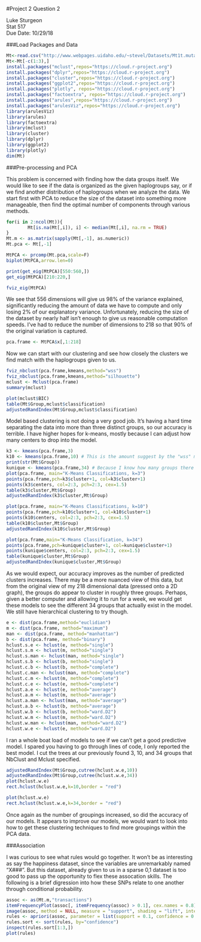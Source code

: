 #Project 2 Question 2  

Luke Sturgeon  
Stat 517  
Due Date: 10/29/18  

###Load Packages and Data   

```{r, message=F, cache=T, warning=F}
Mt<-read.csv("http://www.webpages.uidaho.edu/~stevel/Datasets/Mt1t.mutate.csv",header=TRUE,sep=',')
Mt<-Mt[-c(1:3),]
install.packages("mclust",repos="https://cloud.r-project.org")
install.packages("dplyr",repos="https://cloud.r-project.org")
install.packages("cluster",repos="https://cloud.r-project.org")
install.packages("ggplot2",repos="https://cloud.r-project.org")
install.packages("plotly", repos="https://cloud.r-project.org")
install.packages("factoextra", repos="https://cloud.r-project.org")
install.packages("arules",repos="https://cloud.r-project.org")
install.packages("arulesViz",repos="https://cloud.r-project.org")
library(arulesViz)
library(arules)
library(factoextra)
library(mclust)
library(cluster)
library(dplyr)
library(ggplot2)
library(plotly)
dim(Mt)
```

###Pre-processing and PCA  

This problem is concerned with finding how the data groups itself. We would like to see if the data is organized as the given haplogroups say, or if we find another distribution of haplogroups when we analyze the data. We start first with PCA to reduce the size of the dataset into something more manageable, then find the optimal number of components through various methods.

```{r, messsage=F, cache=T, echo=F}
for(i in 2:ncol(Mt)){
        Mt[is.na(Mt[,i]), i] <- median(Mt[,i], na.rm = TRUE)
}
Mt.m <- as.matrix(sapply(Mt[,-1], as.numeric))
Mt.pca <- Mt[,-1]
```
```{r, message=F, cache=T, echo=F}
MtPCA <- prcomp(Mt.pca,scale=F)
biplot(MtPCA,arrow.len=0)
```
```{r,message=F,cache=T}
print(get_eig(MtPCA)[550:560,])
get_eig(MtPCA)[210:220,]
```
```{r, message=F, cache=T}
fviz_eig(MtPCA)
```

We see that 556 dimensions will give us 98% of the variance explained, significantly reducing the amount of data we have to compute and only losing 2% of our explanatory variance. Unfortunately, reducing the size of the dataset by nearly half isn't enough to give us reasonable computation speeds. I've had to reduce the number of dimensions to 218 so that 90% of the original variation is captured. 

```{r, message=F, cache=T}
pca.frame <- MtPCA$x[,1:218]
```

Now we can start with our clustering and see how closely the clusters we find match with the haplogroups given to us.

```{r, message=F, cache=T}
fviz_nbclust(pca.frame,kmeans,method="wss")
fviz_nbclust(pca.frame,kmeans,method="silhouette")
mclust <- Mclust(pca.frame)
summary(mclust)
```

```{r,message=F, cache=T}
plot(mclust$BIC)
table(Mt$Group,mclust$classification)
adjustedRandIndex(Mt$Group,mclust$classification)
```

Model based clustering is not doing a very good job. It's having a hard time separating the data into more than three distinct groups, so our accuracy is terrible. I have higher hopes for k-means, mostly because I can adjust how many centers to drop into the model.

```{r,message=F, cache=T}
k3 <- kmeans(pca.frame,3)
k10 <- kmeans(pca.frame,10) # This is the amount suggest by the "wss" method of NbClust
print(str(Mt$Group))
kunique <- kmeans(pca.frame,34) # Because I know how many groups there are and I want to see what cheating will do for us
plot(pca.frame, main="K-Means Classifications, k=3")
points(pca.frame,pch=k3$cluster+1, col=k3$cluster+1)
points(k3$centers, col=2:3, pch=2:3, cex=1.5)
table(k3$cluster,Mt$Group)
adjustedRandIndex(k3$cluster,Mt$Group)
```
```{r,message=F,cache=T}
plot(pca.frame, main="K-Means Classifications, k=10")
points(pca.frame,pch=k10$cluster+1, col=k10$cluster+1)
points(k10$centers, col=2:3, pch=2:3, cex=1.5)
table(k10$cluster,Mt$Group)
adjustedRandIndex(k10$cluster,Mt$Group)
```
```{r,message=F, cache=T, warning=F}
plot(pca.frame,main="K-Means Classification, k=34")
points(pca.frame,pch=kunique$cluster+1, col=kunique$cluster+1)
points(kunique$centers, col=2:3, pch=2:3, cex=1.5)
table(kunique$cluster,Mt$Group)
adjustedRandIndex(kunique$cluster,Mt$Group)
```

As we would expect, our accuracy improves as the number of predicted clusters increases. There may be a more nuanced view of this data, but from the original view of my 218 dimensional data (pressed onto a 2D graph), the groups do appear to cluster in roughly three groups. Perhaps, given a better computer and allowing it to run for a week, we would get these models to see the different 34 groups that actually exist in the model. We still have hierarchical clustering to try though.

```{r, message=F, cache=T}
e <- dist(pca.frame,method="euclidian")
m <- dist(pca.frame, method="maximum")
man <- dist(pca.frame, method="manhattan")
b <- dist(pca.frame, method="binary")
hclust.s.e <- hclust(e, method="single")
hclust.s.m <- hclust(m, method="single")
hclust.s.man <- hclust(man, method="single")
hclust.s.b <- hclust(b, method="single")
hclust.c.b <- hclust(b, method="complete")
hclust.c.man <- hclust(man, method="complete")
hclust.c.m <- hclust(m, method="complete")
hclust.c.e <- hclust(e, method="complete")
hclust.a.e <- hclust(e, method="average")
hclust.a.m <- hclust(m, method="average")
hclust.a.man <- hclust(man, method="average")
hclust.a.b <- hclust(b, method="average")
hclust.w.b <- hclust(b, method="ward.D2")
hclust.w.m <- hclust(m, method="ward.D2")
hclust.w.man <- hclust(man, method="ward.D2")
hclust.w.e <- hclust(e, method="ward.D2")
```

I ran a whole boat load of models to see if we can't get a good predictive model. I spared you having to go through lines of code, I only reported the best model. I cut the trees at our previously found 3, 10, and 34 groups that NbClust and Mclust specified.

```{r, message=F, cache=T}
adjustedRandIndex(Mt$Group,cutree(hclust.w.e,10))
adjustedRandIndex(Mt$Group,cutree(hclust.w.e,34))
plot(hclust.w.e)
rect.hclust(hclust.w.e,k=10,border = "red")
```
```{r, message=F, cache=T}
plot(hclust.w.e)
rect.hclust(hclust.w.e,k=34,border = "red")
```

Once again as the number of groupings increased, so did the accuracy of our models. It appears to improve our models, we would want to look into how to get these clustering techniques to find more groupings within the PCA data. 

###Association  

I was curious to see what rules would go together. It won't be as interesting as say the happiness dataset, since the variables are unremarkably named "X###". But this dataset, already given to us in a sparse 0,1 dataset is too good to pass up the opportunity to flex these assocation skills. The following is a brief digression into how these SNPs relate to one another through conditional probability.  

```{r, message=F, cache=T}
assoc <- as(Mt.m,"transactions")
itemFrequencyPlot(assoc[, itemFrequency(assoc) > 0.1], cex.names = 0.8)
image(assoc, method = NULL, measure = "support", shading = "lift", interactive = FALSE, data = NULL, control = NULL, engine = "default")
rules <- apriori(assoc, parameter = list(support = 0.1, confidence = 0.6))
rules.sort <- sort(rules, by="confidence")
inspect(rules.sort[1:3,])
plot(rules)
```